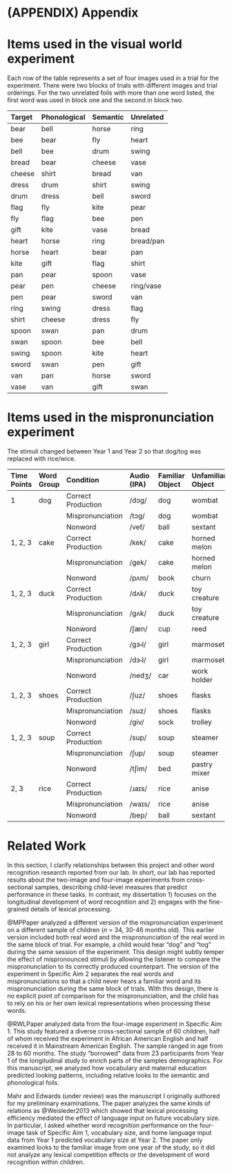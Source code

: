 (APPENDIX) Appendix {#appendix-appendix .unnumbered}
===================

Items used in the visual world experiment {#vw-experiment-items}
=========================================

Each row of the table represents a set of four images used in a trial
for the experiment. There were two blocks of trials with different
images and trial orderings. For the two unrelated foils with more than
one word listed, the first word was used in block one and the second in
block two.

  **Target**   **Phonological**   **Semantic**   **Unrelated**
  ------------ ------------------ -------------- ---------------
  bear         bell               horse          ring
  bee          bear               fly            heart
  bell         bee                drum           swing
  bread        bear               cheese         vase
  cheese       shirt              bread          van
  dress        drum               shirt          swing
  drum         dress              bell           sword
  flag         fly                kite           pear
  fly          flag               bee            pen
  gift         kite               vase           bread
  heart        horse              ring           bread/pan
  horse        heart              bear           pan
  kite         gift               flag           shirt
  pan          pear               spoon          vase
  pear         pen                cheese         ring/vase
  pen          pear               sword          van
  ring         swing              dress          flag
  shirt        cheese             dress          fly
  spoon        swan               pan            drum
  swan         spoon              bee            bell
  swing        spoon              kite           heart
  sword        swan               pen            gift
  van          pan                horse          sword
  vase         van                gift           swan


Items used in the mispronunciation experiment {#mp-experiment-items}
=============================================

The stimuli changed between Year 1 and Year 2 so that dog/tog was
replaced with rice/wice.

  **Time Points**   **Word Group**   **Condition**        **Audio (IPA)**   **Familiar Object**   **Unfamiliar Object**
  ----------------- ---------------- -------------------- ----------------- --------------------- -----------------------
  1                 dog              Correct Production   /dɔg/             dog                   wombat
                                     Mispronunciation     /tɔg/             dog                   wombat
                                     Nonword              /vef/             ball                  sextant
  1, 2, 3           cake             Correct Production   /kek/             cake                  horned melon
                                     Mispronunciation     /gek/             cake                  horned melon
                                     Nonword              /pʌm/             book                  churn
  1, 2, 3           duck             Correct Production   /dʌk/             duck                  toy creature
                                     Mispronunciation     /gʌk/             duck                  toy creature
                                     Nonword              /ʃæn/             cup                   reed
  1, 2, 3           girl             Correct Production   /gɜ˞l/            girl                  marmoset
                                     Mispronunciation     /dɜ˞l/            girl                  marmoset
                                     Nonword              /nedʒ/            car                   work holder
  1, 2, 3           shoes            Correct Production   /ʃuz/             shoes                 flasks
                                     Mispronunciation     /suz/             shoes                 flasks
                                     Nonword              /giv/             sock                  trolley
  1, 2, 3           soup             Correct Production   /sup/             soup                  steamer
                                     Mispronunciation     /ʃup/             soup                  steamer
                                     Nonword              /tʃim/            bed                   pastry mixer
  2, 3              rice             Correct Production   /ɹaɪs/            rice                  anise
                                     Mispronunciation     /waɪs/            rice                  anise
                                     Nonword              /bep/             ball                  sextant

Related Work {#related-work}
========================

In this section, I clarify relationships between this project and other
word recognition research reported from our lab. In short, our lab has
reported results about the two-image and four-image experiments from
cross-sectional samples, describing child-level measures that predict
performance in these tasks. In contrast, my dissertation 1) focuses on
the longitudinal development of word recognition and 2) engages with the
fine-grained details of lexical processing.

@MPPaper analyzed a different version of the
mispronunciation experiment on a different sample of children (*n*\ =\ 34,
30-46 months old). This earlier version included both real word and the
mispronunciation of the real word in the same block of trial. For
example, a child would hear “dog” and “tog” during the same session of
the experiment. This design might subtly temper the effect of
mispronounced stimuli by allowing the listener to compare the
mispronunciation to its correctly produced counterpart. The version of
the experiment in Specific Aim 2 separates the real words and
mispronunciations so that a child never hears a familiar word and its
mispronunciation during the same block of trials. With this design,
there is no explicit point of comparison for the mispronunciation, and
the child has to rely on his or her own lexical representations when
processing these words.

@RWLPaper analyzed data from the
four-image experiment in Specific Aim 1. This study featured a diverse
cross-sectional sample of 60 children, half of whom received the
experiment in African American English and half received it in
Mainstream American English. The sample ranged in age from 28 to 60
months. The study “borrowed” data from 23 participants from Year 1 of
the longitudinal study to enrich parts of the samples demographics. For
this manuscript, we analyzed how vocabulary and maternal education
predicted looking patterns, including relative looks to the semantic and
phonological foils.

Mahr and Edwards (under review) was the manuscript I originally authored
for my preliminary examinations. The paper analyzes the same kinds of relations
as @Weisleder2013 which showed that lexical processing efficiency
mediated the effect of language input on future vocabulary size. In particular, I
asked whether word recognition performance on the four-image task of Specific
Aim 1, vocabulary size, and home language input data from Year 1 predicted
vocabulary size at Year 2. The paper only examined looks to the familiar
image from one year of the study, so it did not analyze any lexical
competition effects or the development of word recognition within
children.
